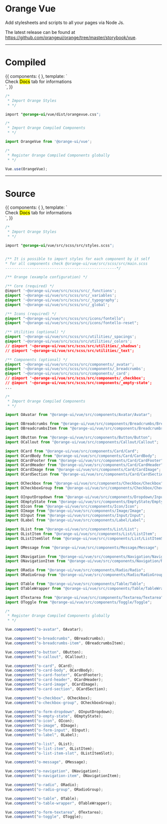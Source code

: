 <!-- Storybook Addon imports -->


<Meta title='1. Getting Started|Install' />

# Orange Vue

Add stylesheets and scripts to all your pages via Node Js.

The latest release can be found at https://github.com/orangeui/orange/tree/master/storybook/vue.

<hr/>

# Compiled


<Story name='Compiled'>
  {{
    components: { },
    template: `<div>Check <mark>Docs</mark> tab for informations</div>`,
  }}
</Story>

```css
/*
 * Import Orange Styles
 * */

import "@orange-ui/vue/dist/orangevue.css";
```

```js
/*
 * Import Orange Compiled Components
 * */

import OrangeVue from '@orange-ui/vue';
```

```js
/*
 * Register Orange Compiled Components globally
 * */

Vue.use(OrangeVue);
```


<hr/>

# Source

<Story name='Source'>
  {{
    components: { },
    template: `<div>Check <mark>Docs</mark> tab for informations</div>`,
  }}
</Story>




```css
/*
 * Import Orange Styles
 * */

import "@orange-ui/vue/src/scss/src/styles.scss";


/** It is possible to import styles for each component by it self
* for all components check @orange-ui/vue/src/scss/src/main.scss
--------------------------------------------------*/

/** Orange (example configuration) */

/** Core (required) */
@import '~@orange-ui/vue/src/scss/src/_functions';
@import '~@orange-ui/vue/src/scss/src/_variables';
@import '~@orange-ui/vue/src/scss/src/_typography';
@import '~@orange-ui/vue/src/scss/src/_global';

/** Icons (required) */
@import "~@orange-ui/vue/src/scss/src/icons/fontello";
@import "~@orange-ui/vue/src/scss/src/icons/fontello-reset";

/** Utilities (optional) */
@import '~@orange-ui/vue/src/scss/src/utilities/_spacings';
@import '~@orange-ui/vue/src/scss/src/utilities/_colors';
// @import '~@orange-ui/vue/src/scss/src/utilities/_shadows';
// @import '~@orange-ui/vue/src/scss/src/utilities/_text';

/** Components (optional) */
@import '~@orange-ui/vue/src/scss/src/components/_avatar';
@import '~@orange-ui/vue/src/scss/src/components/_breadcrumbs';
@import '~@orange-ui/vue/src/scss/src/components/_card';
// @import '~@orange-ui/vue/src/scss/src/components/_checkbox';
// @import '~@orange-ui/vue/src/scss/src/components/_empty-state';
...

```

```js
/*
 * Import Orange Compiled Components
 * */

import OAvatar from "@orange-ui/vue/src/components/Avatar/Avatar";

import OBreadcrumbs from "@orange-ui/vue/src/components/Breadcrumbs/Breadcrumbs";
import OBreadcrumbsItem from "@orange-ui/vue/src/components/Breadcrumbs/BreadcrumbsItem";

import OButton from "@orange-ui/vue/src/components/Button/Button";
import OCallout from "@orange-ui/vue/src/components/Callout/Callout";

import OCard from "@orange-ui/vue/src/components/Card/Card";
import OCardBody from "@orange-ui/vue/src/components/Card/CardBody";
import OCardFooter from "@orange-ui/vue/src/components/Card/CardFooter";
import OCardHeader from "@orange-ui/vue/src/components/Card/CardHeader";
import OCardImage from "@orange-ui/vue/src/components/Card/CardImage";
import OCardSection from "@orange-ui/vue/src/components/Card/CardSection";

import OCheckbox from "@orange-ui/vue/src/components/Checkbox/Checkbox";
import OCheckboxGroup from "@orange-ui/vue/src/components/Checkbox/CheckboxGroup";

import OInputDropdown from "@orange-ui/vue/src/components/Dropdown/InputDropdown";
import OEmptyState from "@orange-ui/vue/src/components/EmptyState/EmptyState";
import OIcon from "@orange-ui/vue/src/components/Icon/Icon";
import OImage from "@orange-ui/vue/src/components/Image/Image";
import OInput from "@orange-ui/vue/src/components/Input/Input";
import OLabel from "@orange-ui/vue/src/components/Label/Label";

import OList from "@orange-ui/vue/src/components/List/List";
import OListItem from "@orange-ui/vue/src/components/List/ListItem";
import OListItemSlot from "@orange-ui/vue/src/components/List/ListItemSlot";

import OMessage from "@orange-ui/vue/src/components/Message/Message";

import ONavigation from "@orange-ui/vue/src/components/Navigation/Navigation";
import ONavigationItem from "@orange-ui/vue/src/components/Navigation/NavigationItem";

import ORadio from "@orange-ui/vue/src/components/Radio/Radio";
import ORadioGroup from "@orange-ui/vue/src/components/Radio/RadioGroup";

import OTable from "@orange-ui/vue/src/components/Table/Table";
import OTableWrapper from "@orange-ui/vue/src/components/Table/TableWrapper";

import OTextarea from "@orange-ui/vue/src/components/Textarea/Textarea";
import OToggle from "@orange-ui/vue/src/components/Toggle/Toggle";
```

```js
/*
 * Register Orange Compiled Components globally
 * */

Vue.component("o-avatar", OAvatar);

Vue.component("o-breadcrumbs", OBreadcrumbs);
Vue.component("o-breadcrumbs-item", OBreadcrumbsItem);

Vue.component("o-button", OButton);
Vue.component("o-callout", OCallout);

Vue.component("o-card", OCard);
Vue.component("o-card-body", OCardBody);
Vue.component("o-card-footer", OCardFooter);
Vue.component("o-card-header", OCardHeader);
Vue.component("o-card-image", OCardImage);
Vue.component("o-card-section", OCardSection);

Vue.component("o-checkbox", OCheckbox);
Vue.component("o-checkbox-group", OCheckboxGroup);

Vue.component("o-form-dropdown", OInputDropdown);
Vue.component("o-empty-state", OEmptyState);
Vue.component("o-icon", OIcon);
Vue.component("o-image", OImage);
Vue.component("o-form-input", OInput);
Vue.component("o-label", OLabel);

Vue.component("o-list", OList);
Vue.component("o-list-item", OListItem);
Vue.component("o-list-item-slot", OListItemSlot);

Vue.component("o-message", OMessage);

Vue.component("o-navigation", ONavigation);
Vue.component("o-navigation-item", ONavigationItem);

Vue.component("o-radio", ORadio);
Vue.component("o-radio-group", ORadioGroup);

Vue.component("o-table", OTable);
Vue.component("o-table-wrapper", OTableWrapper);

Vue.component("o-form-textarea", OTextarea);
Vue.component("o-toggle", OToggle);
```